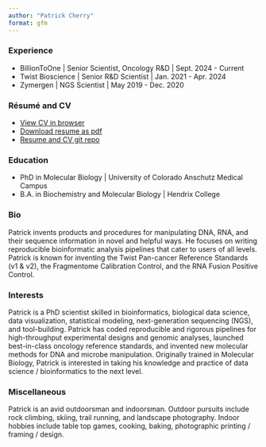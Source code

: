 ```yaml
---
author: "Patrick Cherry"
format: gfm
---
```

### Experience
 - BillionToOne | Senior Scientist, Oncology R&D | Sept. 2024 - Current
 - Twist Bioscience | Senior R&D Scientist | Jan. 2021 - Apr. 2024
 - Zymergen | NGS Scientist | May 2019 - Dec. 2020

### Résumé and CV
 - [View CV in browser](https://pdcherry.github.io/Patrick-Cherry-cv.html)
 - [Download resume as pdf](https://pdcherry.github.io/Patrick-Cherry-resume.pdf)
 - [Resume and CV git repo](https://github.com/pdcherry/cherry-cv-public)

### Education
 - PhD in Molecular Biology | University of Colorado Anschutz Medical Campus
 - B.A. in Biochemistry and Molecular Biology | Hendrix College

### Bio
Patrick invents products and procedures for manipulating DNA, RNA, and their sequence information in novel and helpful ways. He focuses on writing reproducible bioinformatic analysis pipelines that cater to users of all levels. Patrick is known for inventing the Twist Pan-cancer Reference Standards (v1 & v2), the Fragmentome Calibration Control, and the RNA Fusion Positive Control.

### Interests
Patrick is a PhD scientist skilled in bioinformatics, biological data science, data visualization, statistical modeling, next-generation sequencing (NGS), and tool-building. Patrick has coded reproducible and rigorous pipelines for high-throughput experimental designs and genomic analyses, launched best-in-class oncology reference standards, and invented new molecular methods for DNA and microbe manipulation. Originally trained in Molecular Biology, Patrick is interested in taking his knowledge and practice of data science / bioinformatics to the next level.

### Miscellaneous
Patrick is an avid outdoorsman and indoorsman. Outdoor pursuits include rock climbing, skiing, trail running, and landscape photography. Indoor hobbies include table top games, cooking, baking, photographic printing / framing / design.